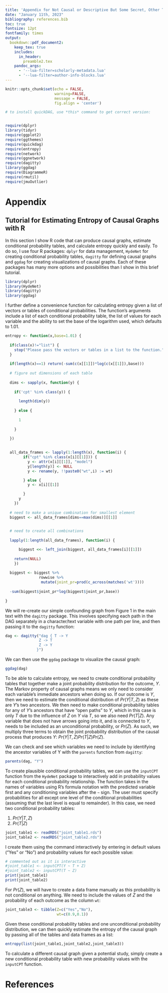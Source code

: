 ```yaml
---
title: 'Appendix for Not Causal or Descriptive But Some Secret, Other Thing: Entropy as a Criterion for Causal Learning'
date: "January 11th, 2023"
bibliography: references.bib
toc: true
fontsize: 12pt
fontfamily: times
output: 
  bookdown::pdf_document2:
    keep_tex: true
    includes:
      in_header: 
        preamble2.tex
    pandoc_args:
      - '--lua-filter=scholarly-metadata.lua'
      - '--lua-filter=author-info-blocks.lua'
---
```


```r
knitr::opts_chunk$set(echo = FALSE,
                      warning=FALSE,
                      message = FALSE,
                      fig.align = 'center')

# to install quickDAG, use *this* command to get correct version:


require(dplyr)
library(tidyr)
require(ggplot2)
require(ggthemes)
require(quickdag)
require(entropy)
require(network)
require(ggnetwork)
require(dagitty)
library(ggdag)
require(DiagrammeR)
require(rmutil)
require(jmuOutlier)
```

\newpage

# Appendix

## Tutorial for Estimating Entropy of Causal Graphs with R

In this section I show R code that can produce causal graphs, estimate conditional probability tables, and calculate entropy quickly and easily. To do so, I use four R packages: `dplyr` for data management, `HydeNet` for creating conditional probability tables, `dagitty` for defining causal graphs and `ggdag` for creating visualizations of causal graphs. Each of these packages has many more options and possibilities than I show in this brief tutorial.

```r
library(dplyr)
library(HydeNet)
library(dagitty)
library(ggdag)
```

I further define a convenience function for calculating entropy given a list of vectors or tables of conditional probabilities. The function's arguments include a list of each conditional probability table, the list of values for each variable and the ability to set the base of the logarithm used, which defaults to 1.01.

```r
entropy <- function(x,base=1.01) {
  
  if(class(x)!="list") {
    stop("Please pass the vectors or tables in a list to the function.")
  }
  
  if(length(x)==1) return(-sum(c(x[[1]])*log(c(x[[1]]),base)))
  
  # figure out dimensions of each table
  
  dims <- sapply(x, function(y) {
    
    if('cpt' %in% class(y)) {
      
      length(dim(y))
      
    } else {
      
      1
      
    }
    
  })

  
  all_data_frames <- lapply(1:length(x), function(i) {
        if("cpt" %in% class(x[i][[1]])) {
          y <- attr(x[i][[1]], "model")
          y[length(y)] <- NULL
          y <- rename(y, !!paste0("wt",i) := wt)

        } else {
          y <- x[i][[1]]

        }
      y
    })
  
  # need to make a unique combination for smallest element
  biggest <- all_data_frames[dims==max(dims)][[1]]

  
  # need to create all combinations
  
  lapply(1:length(all_data_frames), function(i) {

      biggest <<- left_join(biggest, all_data_frames[i][[1]])
      
    return(NULL)
    })
  
  biggest <- biggest %>%
               rowwise %>%
                mutate(joint_pr=prod(c_across(matches('wt'))))
  
  -sum(biggest$joint_pr*log(biggest$joint_pr,base))
  
}
```

We will re-create our simple confounding graph from Figure 1 in the main text with the `dagitty` package. This involves specifying each path in the DAG separately in a character/text variable with one path per line, and then passing it to the `dagitty` function:

```r

dag <- dagitty("dag { T -> Y
               Z -> T
               Z -> Y
              }")

```

We can then use the `ggdag` package to visualize the causal graph:

```r
ggdag(dag)
```

To be able to calculate entropy, we need to create conditional probability tables that together make a joint probability distribution for the outcome, $Y$. The Markov property of causal graphs means we only need to consider each variable's immediate ancestors when doing so. If our outcome is $Y$, then we need to estimate the conditional distribution of $Pr(Y|T,Z)$ as these are $Y$'s two ancestors. We then need to make conditional probability tables for any of $Y$'s ancestors that have "open paths" to $Y$, which in this case is only $T$ due to the influence of $Z$ on $Y$ via $T$, so we also need $Pr(T|Z)$. Any variable that does not have arrows going into it, and is connected to $Y$, needs to be included as an unconditional probability, or $Pr(Z)$. As such, we multiply three terms to obtain the joint probability distribution of the causal process that produces $Y$: $Pr(Y|T,Z)Pr(T|Z)Pr(Z)$.

We can check and see which variables we need to include by identifying the ancestor variables of Y with the `parents` function from `dagitty`:

```r
parents(dag, "Y")
```

To create plausible conditional probability tables, we can use the `inputCPT` function from the `HydeNet` package to interactively add in probability values for each conditional probability relationship. The function takes in the names of variables using R's formula notation with the predicted variable first and any conditioning variables after the `~` sign. The user must specify probabilities for all except one level of the conditional probabilities (assuming that the last level is equal to remainder). In this case, we need two conditional probability tables:

1.  $Pr(Y | T,Z)$
2.  $Pr(T|Z)$

```r
joint_table1 <- readRDS("joint_table1.rds")
joint_table2 <- readRDS("joint_table2.rds")
```

I create them using the command interactively by entering in default values ("Yes" or "No") and probability values for each possible value:

```r

# commented out as it is interactive
#joint_table1 <- inputCPT(Y ~ T + Z)
#joint_table2 <- inputCPT(T ~ Z)
print(joint_table1)
print(joint_table2)
```

For $Pr(Z)$, we will have to create a data frame manually as this probability is not conditional on anything. We need to include the values of $Z$ and the probability of each outcome as the column `wt`:

```r
joint_table3 <- tibble(Z=c("Yes","No"),
                       wt=c(0.9,0.1))
```

Given these conditional probability tables and one unconditional probability distribution, we can then quickly estimate the entropy of the causal graph by passing all of the tables and data frames as a list:

```r

entropy(list(joint_table1,joint_table2,joint_table3))

```

To calculate a different causal graph given a potential study, simply create a new conditional probability table with new probability values with the `inputCPT` function.

# References

::: {#refs}
:::
